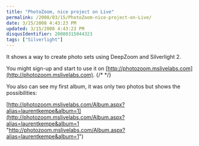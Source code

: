 ```yaml
---
title: "PhotoZoom, nice project on Live"
permalink: /2008/03/15/PhotoZoom-nice-project-on-Live/
date: 3/15/2008 4:43:23 PM
updated: 3/15/2008 4:43:23 PM
disqusIdentifier: 20080315044323
tags: ["Silverlight"]
---
```

It shows a way to create photo sets using DeepZoom and Silverlight 2. 

You might sign-up and start to use it on [http://photozoom.mslivelabs.com](http://photozoom.mslivelabs.com). 
{/* <!-- more --> */}

You also can see my first album, it was only two photos but shows the possibilities: 

[http://photozoom.mslivelabs.com/Album.aspx?alias=laurentkempe&album=1](http://photozoom.mslivelabs.com/Album.aspx?alias=laurentkempe&album=1 "http://photozoom.mslivelabs.com/Album.aspx?alias=laurentkempe&album=1")
